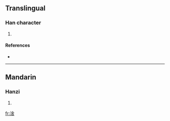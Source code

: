 ==Translingual==

===Han character===
{{Han char|rn=85|rad=水|as=08|sn=11|four=3816<sub>4</sub>|canj=水人一口 (EOMR), X水人一口 (XEOMR)}}

# {{defn|Han|sort=水08}}

====References====
* {{Han ref|kx=0628.230|dkj=17605|hdz=31653.020|uh=6DBB|ud=28091|bh=D647|bd=54855}}

----

==Mandarin==

===Hanzi===
{{cmn-hanzi|pin=[[gàn]] ([[gan4]])|wg=kan<sup>4</sup>}}

# {{defn|Mandarin|sort=水08}}

[[fr:涻]]